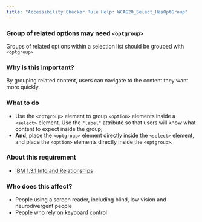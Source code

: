 ```yaml
---
title: "Accessibility Checker Rule Help: WCAG20_Select_HasOptGroup"
---
```


<div className="toolHelp">
<Row>
<Column colLg={16} colMd={8} colSm={4} className="toolHead">

### Group of related options may need `<optgroup>`

<div id="locLevel"></div>

Groups of related options within a selection list should be grouped with `<optgroup>`

</Column>
</Row>
<Row>
<Column colLg={11} colMd={5} colSm={4} className="toolMain">

### Why is this important?

By grouping related content, users can navigate to the content they want more quickly.

<div id="locSnippet"></div>

### What to do

 * Use the `<optgroup>` element to group `<option>` elements inside a `<select>` element. Use the `"label"` attribute so that users will know what content to expect inside the group;
 * **And**, place the `<optgroup>` element directly inside the `<select>` element, and place the `<option>` elements directly inside the `<optgroup>`.

</Column>
<Column colLg={5} colMd={3} colSm={4} className="toolLeft">

### About this requirement

* [IBM 1.3.1 Info and Relationships](https://www.ibm.com/able/requirements/requirements/#1_3_1)

### Who does this affect?

 * People using a screen reader, including blind, low vision and neurodivergent people
 * People who rely on keyboard control

</Column>
</Row>
</div>

